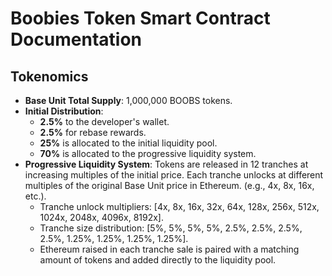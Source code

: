 # Boobies Token Smart Contract Documentation

## Tokenomics

- **Base Unit Total Supply**: 1,000,000 BOOBS tokens.
- **Initial Distribution**:
  - **2.5%** to the developer's wallet.
  - **2.5%** for rebase rewards.
  - **25%** is allocated to the initial liquidity pool.
  - **70%** is allocated to the progressive liquidity system.
- **Progressive Liquidity System**: Tokens are released in 12 tranches at increasing multiples of the initial price. Each tranche unlocks at different multiples of the original Base Unit price in Ethereum. (e.g., 4x, 8x, 16x, etc.).
  - Tranche unlock multipliers: [4x, 8x, 16x, 32x, 64x, 128x, 256x, 512x, 1024x, 2048x, 4096x, 8192x].
  - Tranche size distribution: [5%, 5%, 5%, 5%, 2.5%, 2.5%, 2.5%, 2.5%, 1.25%, 1.25%, 1.25%, 1.25%].
  - Ethereum raised in each tranche sale is paired with a matching amount of tokens and added directly to the liquidity pool.
